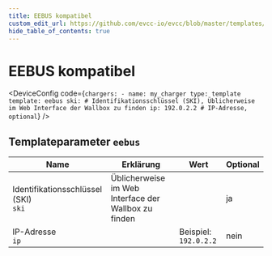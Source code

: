```yaml
---
title: EEBUS kompatibel
custom_edit_url: https://github.com/evcc-io/evcc/blob/master/templates/definition/charger/eebus.yaml
hide_table_of_contents: true
---
```



# EEBUS kompatibel

<div className="device-detail-container">
  <div className="device-detail-content">
    <DeviceFeatures features="mA,eebus" />

<DeviceConfig code={`chargers:
    - name: my_charger
      type: template
      template: eebus
      ski: # Identifikationsschlüssel (SKI), Üblicherweise im Web Interface der Wallbox zu finden
      ip: 192.0.2.2 # IP-Adresse, optional`}  />
  </div>
  <div className="device-detail-icon">
    <evcc-icon
      type="charger"
      name="eebus-compatible"
      size="400px"
      alt="EEBUS kompatibel"
      className="device-detail-icon-img"
    ></evcc-icon>
  </div>
</div>

## Templateparameter `eebus`

| Name | Erklärung | Wert | Optional |
|-----------|-----------|------|----------|
| Identifikationsschlüssel (SKI)<br/>`ski` | Üblicherweise im Web Interface der Wallbox zu finden |  | ja |
| IP-Adresse<br/>`ip` |  | Beispiel: `192.0.2.2` | nein |

